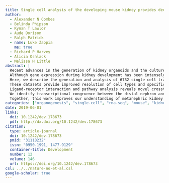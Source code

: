 ```yaml
---
title: Single cell analysis of the developing mouse kidney provides deeper insight into marker gene expression and ligand-receptor crosstalk
author:
  - Alexander N Combes
  - Belinda Phipson
  - Kynan T Lawlor
  - Aude Dorison
  - Ralph Patrick
  - name: Luke Zappia
    me: true
  - Richard P Harvey
  - Alicia Oshlack
  - Melissa H Little
abstract: |
  Recent advances in the generation of kidney organoids and the culture of primary nephron progenitors from mouse and human have been based on knowledge of the molecular basis of kidney development in mice.
  Although gene expression during kidney development has been intensely investigated, single cell profiling provides new opportunities to further subsect component cell types and the signalling networks at play.
  Here, we describe the generation and analysis of 6732 single cell transcriptomes from the fetal mouse kidney [embryonic day (E)18.5] and 7853 sorted nephron progenitor cells (E14.5).
  These datasets provide improved resolution of cell types and specific markers, including subdivision of the renal stroma and heterogeneity within the nephron progenitor population.
  Ligand-receptor interaction and pathway analysis reveals novel crosstalk between cellular compartments and associates new pathways with differentiation of nephron and ureteric epithelium cell types.
  We identify transcriptional congruence between the distal nephron and ureteric epithelium, showing that most markers previously used to identify ureteric epithelium are not specific.
  Together, this work improves our understanding of metanephric kidney development and provides a template to guide the regeneration of renal tissue.
categories: ["organogenesis", "single-cell", "rna-seq", "mouse", "kidney", "development", "nephron"]
date: 2019-06-01
links:
  doi: 10.1242/dev.178673
  pdf: http://dx.doi.org/10.1242/dev.178673
citation:
  type: article-journal
  doi: 10.1242/dev.178673
  pmid: "31118232"
  issn: "0950-1991, 1477-9129"
  container-title: Development
  number: 12
  volume: 146
  url: https://doi.org/10.1242/dev.178673
csl: ../../nature-no-et-al.csl
google-scholar: true
---
```

